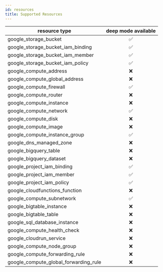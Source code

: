 ```yaml
---
id: resources
title: Supported Resources
---
```



|resource type|deep mode available|
|---|:-:|
| google_storage_bucket | ✅ |
| google_storage_bucket_iam_binding | ✅ |
| google_storage_bucket_iam_member | ✅ |
| google_storage_bucket_iam_policy | ✅ |
| google_compute_address | ❌ |
| google_compute_global_address | ❌ |
| google_compute_firewall | ✅ |
| google_compute_router | ❌ |
| google_compute_instance | ❌ |
| google_compute_network | ✅ |
| google_compute_disk | ❌ |
| google_compute_image | ❌ |
| google_compute_instance_group | ✅ |
| google_dns_managed_zone | ❌ |
| google_bigquery_table | ❌ |
| google_bigquery_dataset | ❌ |
| google_project_iam_binding | ✅ |
| google_project_iam_member | ✅ |
| google_project_iam_policy | ✅ |
| google_cloudfunctions_function | ❌ |
| google_compute_subnetwork | ✅ |
| google_bigtable_instance | ❌ |
| google_bigtable_table | ❌ |
| google_sql_database_instance | ❌ |
| google_compute_health_check | ❌ |
| google_cloudrun_service | ❌ |
| google_compute_node_group | ❌ |
| google_compute_forwarding_rule | ❌ |
| google_compute_global_forwarding_rule | ❌ |
